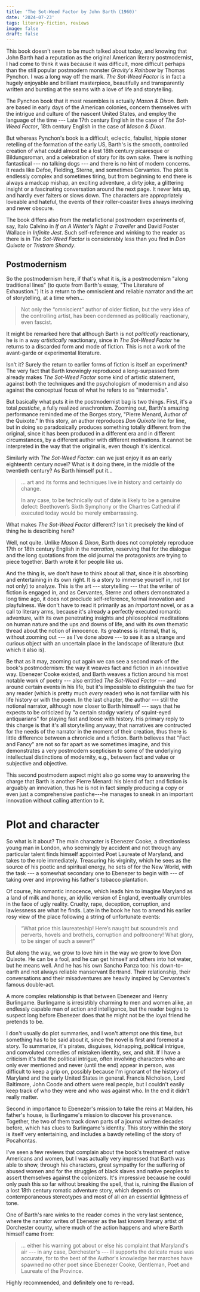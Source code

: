 ```yaml
---
title: 'The Sot-Weed Factor by John Barth (1960)'
date: '2024-07-23'
tags: literary-fiction, reviews
image: false
draft: false
---
```


This book doesn't seem to be much talked about today, and knowing that John Barth had a reputation as the original American literary postmodernist, I had come to think it was because it was difficult, more difficult perhaps than the still popular postmodern monster _Gravity's Rainbow_ by Thomas Pynchon. I was a long way off the mark. _The Sot-Weed Factor_ is in fact a hugely enjoyable and brilliant masterpiece, beautifully and transparently written and bursting at the seams with a love of life and storytelling.

The Pynchon book that it most resembles is actually _Mason & Dixon_. Both are based in early days of the American colonies, concern themselves with the intrigue and culture of the nascent United States, and employ the language of the time --- Late 17th century English in the case of _The Sot-Weed Factor_, 18th century English in the case of _Mason & Dixon_.

But whereas Pynchon's book is a difficult, eclectic, fabulist, hippie stoner retelling of the formation of the early US, Barth's is the smooth, controlled creation of what could almost be a lost 18th century picaresque or Bildungsroman, and a celebration of story for its own sake. There is nothing fantastical --- no talking dogs --- and there is no hint of modern concerns. It reads like Defoe, Fielding, Sterne, and sometimes Cervantes. The plot is endlessly complex and sometimes tiring, but from beginning to end there is always a madcap mishap, an exciting adventure, a dirty joke, a glittering insight or a fascinating conversation around the next page. It never lets up, and hardly ever falters or slows down. The characters are appropriately loveable and hateful, the events of their roller-coaster lives always involving and never obscure.

The book differs also from the metafictional postmodern experiments of, say, Italo Calvino in _If on A Winter's Night a Traveller_ and David Foster Wallace in _Infinite Jest_. Such self-reference and winking to the reader as there is in _The Sot-Weed Factor_ is considerably less than you find in _Don Quixote_ or _Tristram Shandy_.

## Postmodernism

So the postmodernism here, if that's what it is, is a postmodernism "along traditional lines" (to quote from Barth's essay, "The Literature of Exhaustion.") It is a return to the omniscient and reliable narrator and the art of storytelling, at a time when...

> Not only the “omniscient” author of older fiction, but the very idea of the controlling artist, has been condemned as politically reactionary, even fascist.

It might be remarked here that although Barth is not _politically_ reactionary, he is in a way _artistically_ reactionary, since in _The Sot-Weed Factor_ he returns to a discarded form and mode of fiction. This is not a work of the avant-garde or experimental literature.

Isn't it? Surely the return to earlier forms of fiction is itself an experiment? The very fact that Barth knowingly reproduced a long-surpassed form already makes _The Sot-Weed Factor_ some kind of artistic statement, against both the techniques and the psychologism of modernism and also against the conceptual focus of what he refers to as "intermedia".

But basically what puts it in the postmodernist bag is two things. First, it's a total _pastiche_, a fully realized anachronism. Zooming out, Barth's amazing performance reminded me of the Borges story, "Pierre Menard, Author of the Quixote." In this story, an author reproduces _Don Quixote_ line for line, but in doing so paradoxically produces something totally different from the original, since it has been produced in a different era and in different circumstances, by a different author with different motivations. It cannot be interpreted in the way that the original is, even though it's identical.

Similarly with _The Sot-Weed Factor_: can we just enjoy it as an early eighteenth century novel? What is it doing there, in the middle of the twentieth century? As Barth himself put it...

> ... art and its forms and techniques live in history and certainly do change.
>
> In any case, to be technically out of date is likely to be a genuine defect: Beethoven’s Sixth Symphony or the Chartres Cathedral if executed today would be merely embarrassing.

What makes _The Sot-Weed Factor_ different? Isn't it precisely the kind of thing he is describing here?

Well, not quite. Unlike _Mason & Dixon_, Barth does not completely reproduce 17th or 18th century English in the _narration_, reserving that for the dialogue and the long quotations from the old journal the protagonists are trying to piece together. Barth wrote it for people like us.

And the thing is, we don't have to think about all that, since it is absorbing and entertaining in its own right. It is a story to immerse yourself in, not (or not only) to analyze. This is the art --- storytelling --- that the writer of fiction is engaged in, and as Cervantes, Sterne and others demonstrated a long time ago, it does not preclude self-reference, formal innovation and playfulness. We don't have to read it primarily as an _important_ novel, or as a call to literary arms, because it's already a perfectly executed romantic adventure, with its own penetrating insights and philosophical meditations on human nature and the ups and downs of life, and with its own thematic thread about the notion of innocence. Its greatness is internal, that is, without zooming out --- as I've done above --- to see it as a strange and curious object with an uncertain place in the landscape of literature (but which it also is).

Be that as it may, zooming out again we can see a second mark of the book's postmodernism: the way it weaves fact and fiction in an innovative way. Ebenezer Cooke existed, and Barth weaves a fiction around his most notable work of poetry --- also entitled _The Sot-Weed Factor_ --- and around certain events in his life, but it's impossible to distinguish the two for any reader (which is pretty much _every_ reader) who is not familiar with his life history or with the poem. In the last chapter, the author --- still the notional narrator, although now closer to Barth himself --- says that he expects to be criticized by "a certain stodgy variety of squint-eyed antiquarians" for playing fast and loose with history. His primary reply to this charge is that it's all storytelling anyway; that narratives are contructed for the needs of the narrator in the moment of their creation, thus there is little difference between a chronicle and a fiction. Barth believes that "Fact and Fancy" are not so far apart as we sometimes imagine, and this demonstrates a very postmodern scepticism to some of the underlying intellectual distinctions of modernity, e.g., between fact and value or subjective and objective.

This second postmodern aspect might also go some way to answering the charge that Barth is another Pierre Menard: his blend of fact and fiction is arguably an innovation, thus he is not in fact simply producing a copy or even just a comprehensive pastiche---he manages to sneak in an important innovation without calling attention to it.

# Plot and character

So what is it about? The main character is Ebenezer Cooke, a directionless young man in London, who seemingly by accident and not through any particular talent finds himself appointed Poet Laureate of Maryland, and takes to the role immediately. Treasuring his virginity, which he sees as the source of his poetic and spiritual energy, he sets of for the New World, with the task --- a somewhat secondary one to Ebenezer to begin with --- of taking over and improving his father's tobacco plantation.

Of course, his romantic innocence, which leads him to imagine Maryland as a land of milk and honey, an idyllic version of England, eventually crumbles in the face of ugly reality. Cruelty, rape, deception, corruption, and lawlessness are what he finds. Late in the book he has to amend his earlier rosy view of the place following a string of unfortunate events:

>  “What price this laureateship! Here’s naught but scoundrels and perverts, hovels and brothels, corruption and poltroonery! What glory, to be singer of such a sewer!”

But along the way, we grow to love him in the way we grow to love Don Quixote. He can be a fool, and he can get himself and others into hot water, but he means well. And he has his own Sancho Panza too: his down-to-earth and not always reliable manservant Bertrand. Their relationship, their conversations and their misadventures are heavily inspired by Cervantes's famous double-act.

A more complex relationship is that between Ebenezer and Henry Burlingame. Burlingame is irresistibly charming to men and women alike, an endlessly capable man of action and intelligence, but the reader begins to suspect long before Ebenezer does that he might not be the loyal friend he pretends to be.

I don't usually do plot summaries, and I won't attempt one this time, but something has to be said about it, since the novel is first and foremost a story. To summarize, it's pirates, disguises, kidnapping, political intrigue, and convoluted comedies of mistaken identity, sex, and shit. If I have a criticism it's that the political intrigue, often involving characters who are only ever mentioned and never (until the end) appear in person, was difficult to keep a grip on, possibly because I'm ignorant of the history of Maryland and the early United States in general. Francis Nicholson, Lord Baltimore, John Coode and others were real people, but I couldn't easily keep track of who they were and who was against who. In the end it didn't really matter.

Second in importance to Ebenezer's mission to take the reins at Malden, his father's house, is Burlingame's mission to discover his provenance. Together, the two of them track down parts of a journal written decades before, which has clues to Burlingame's identity. This story within the story is itself very entertaining, and includes a bawdy retelling of the story of Pocahontas.

I've seen a few reviews that complain about the book's treatment of native Americans and women, but I was actually very impressed that Barth was able to show, through his characters, great sympathy for the suffering of abused women and for the struggles of black slaves and native peoples to assert themselves against the colonizers. It's impressive because he could only push this so far without breaking the spell, that is, ruining the illusion of a lost 18th century romatic adventure story, which depends on contemporaneous stereotypes and most of all on an essential lightness of tone.

One of Barth's rare winks to the reader comes in the very last sentence, where the narrator writes of Ebenezer as the last known literary artist of Dorchester county, where much of the action happens and where Barth himself came from:

> ... either his warning got about or else his complaint that Maryland's air --- in any case, Dorchester's --- ill supports the delicate muse was accurate, for to the best of the Author's knowledge her marches have spawned no other poet since Ebenezer Cooke, Gentleman, Poet and Laureate of the Province.

Highly recommended, and definitely one to re-read.